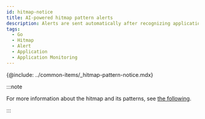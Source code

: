 ```yaml
---
id: hitmap-notice
title: AI-powered hitmap pattern alerts
description: Alerts are sent automatically after recognizing application execution distribution patterns through machine learning.
tags:
  - Go
  - Hitmap
  - Alert
  - Application
  - Application Monitoring
---
```


{@include: ../common-items/_hitmap-pattern-notice.mdx}

:::note

For more information about the hitmap and its patterns, see [the following](trs-view).

:::
